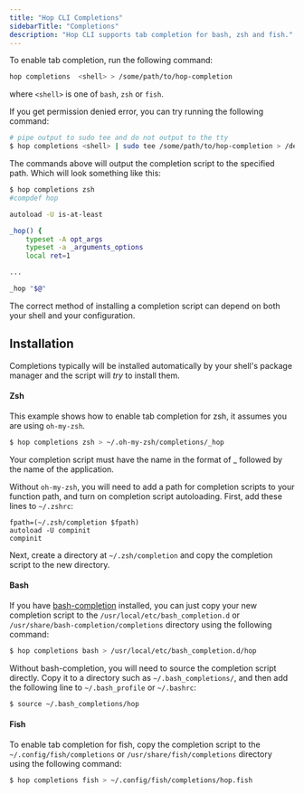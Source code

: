 ```yaml
---
title: "Hop CLI Completions"
sidebarTitle: "Completions"
description: "Hop CLI supports tab completion for bash, zsh and fish."
---
```


To enable tab completion, run the following command:

```bash
hop completions  <shell> > /some/path/to/hop-completion
```

where `<shell>` is one of `bash`, `zsh` or `fish`.

<Tip>
  If you get permission denied error, you can try running the following command:
</Tip>

```bash
# pipe output to sudo tee and do not output to the tty
$ hop completions <shell> | sudo tee /some/path/to/hop-completion > /dev/null
```

The commands above will output the completion script to the specified path.
Which will look something like this:

```bash
$ hop completions zsh
#compdef hop

autoload -U is-at-least

_hop() {
    typeset -A opt_args
    typeset -a _arguments_options
    local ret=1

...

_hop "$@"
```

<Note>
  The correct method of installing a completion script can depend on both your
  shell and your configuration.
</Note>

## Installation

Completions typically will be installed automatically by your shell's package
manager and the script will _try_ to install them.

#### Zsh

This example shows how to enable tab completion for zsh, it assumes you are
using `oh-my-zsh`.

```bash
$ hop completions zsh > ~/.oh-my-zsh/completions/_hop
```

<Note>
  Your completion script must have the name in the format of _ followed by the
  name of the application.
</Note>

Without `oh-my-zsh`, you will need to add a path for completion scripts to your
function path, and turn on completion script autoloading. First, add these lines
to `~/.zshrc`:

```
fpath=(~/.zsh/completion $fpath)
autoload -U compinit
compinit
```

Next, create a directory at `~/.zsh/completion` and copy the completion script
to the new directory.

#### Bash

If you have [bash-completion](https://github.com/scop/bash-completion)
installed, you can just copy your new completion script to the
`/usr/local/etc/bash_completion.d` or `/usr/share/bash-completion/completions`
directory using the following command:

```bash
$ hop completions bash > /usr/local/etc/bash_completion.d/hop
```

Without bash-completion, you will need to source the completion script directly.
Copy it to a directory such as `~/.bash_completions/`, and then add the
following line to `~/.bash_profile` or `~/.bashrc`:

```bash
$ source ~/.bash_completions/hop
```

#### Fish

To enable tab completion for fish, copy the completion script to the
`~/.config/fish/completions` or `/usr/share/fish/completions` directory using
the following command:

```bash
$ hop completions fish > ~/.config/fish/completions/hop.fish
```
